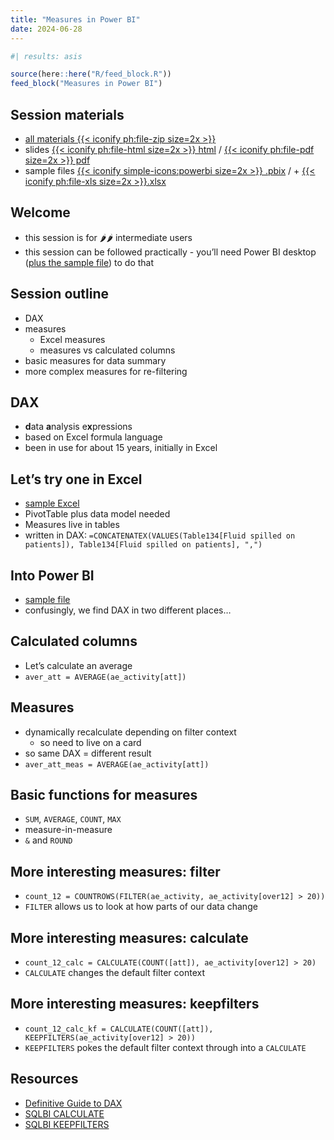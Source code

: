 ---
title: "Measures in Power BI"
date: 2024-06-28
---


```{r}
#| results: asis

source(here::here("R/feed_block.R"))
feed_block("Measures in Power BI")

```


:::{.callout-note collapse=false appearance='default' icon=true}
## Session materials
+ [all materials {{< iconify ph:file-zip size=2x >}}](src/measures_in_power_bi.zip)
+ slides [{{< iconify ph:file-html size=2x >}} html](src/measures_in_power_bi.html) / [{{< iconify ph:file-pdf size=2x >}} pdf](src/measures_in_power_bi.pdf)
+ sample files [{{< iconify simple-icons:powerbi size=2x >}} .pbix](data/ae_weeks_start.pbix) / + [{{< iconify ph:file-xls size=2x >}}.xlsx](data/excel_measures.xlsx)
:::


## Welcome

+ this session is for 🌶🌶 intermediate users
+ this session can be followed practically - you'll need Power BI desktop ([plus the sample file](https://github.com/NES-DEW/KIND-training/raw/main/bi_training/data/ae_weeks_start.pbix)) to do that

## Session outline

+ DAX
+ measures
  + Excel measures
  + measures vs calculated columns
+ basic measures for data summary
+ more complex measures for re-filtering

## DAX

+ **d**ata **a**nalysis e**x**pressions
+ based on Excel formula language
+ been in use for about 15 years, initially in Excel

## Let's try one in Excel

+ [sample Excel](https://github.com/NES-DEW/KIND-training/raw/main/bi_training/data/excel_measures.xlsx)
+ PivotTable plus data model needed
+ Measures live in tables
+ written in DAX: `=CONCATENATEX(VALUES(Table134[Fluid spilled on patients]), Table134[Fluid spilled on patients], ",")`

## Into Power BI

+ [sample file](https://github.com/NES-DEW/KIND-training/raw/main/bi_training/data/ae_weeks_start.pbix)
+ confusingly, we find DAX in two different places...

## Calculated columns

+ Let's calculate an average
+ `aver_att = AVERAGE(ae_activity[att])`

## Measures

+ dynamically recalculate depending on filter context
  + so need to live on a card
+ so same DAX = different result
+ `aver_att_meas = AVERAGE(ae_activity[att])`

## Basic functions for measures

+ `SUM`, `AVERAGE`, `COUNT`, `MAX`
+ measure-in-measure
+ `&` and `ROUND`

## More interesting measures: filter

+ `count_12 = COUNTROWS(FILTER(ae_activity, ae_activity[over12] > 20))`
+ `FILTER` allows us to look at how parts of our data change

## More interesting measures: calculate

+ `count_12_calc = CALCULATE(COUNT([att]), ae_activity[over12] > 20)`
+ `CALCULATE` changes the default filter context

## More interesting measures: keepfilters

+ `count_12_calc_kf = CALCULATE(COUNT([att]), KEEPFILTERS(ae_activity[over12] > 20))`
+ `KEEPFILTERS` pokes the default filter context through into a `CALCULATE`

## Resources

+ [Definitive Guide to DAX](https://www.waterstones.com/book/definitive-guide-to-dax-the/marco-russo/alberto-ferrari/9781509306978)
+ [SQLBI CALCULATE](https://www.youtube.com/watch?v=HxZLkmpY6BA)
+ [SQLBI KEEPFILTERS](https://www.youtube.com/watch?v=Cj6rI0fRCaQ)